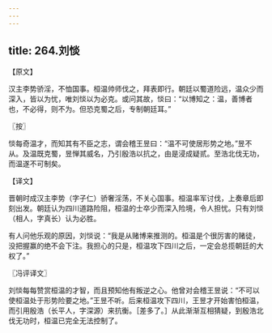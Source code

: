 ```yaml
---
---
---
```

title: 264.刘惔
---



【原文】

汉主李势骄淫，不恤国事。桓温帅师伐之，拜表即行。朝廷以蜀道险远，温众少而深入，皆以为忧，唯刘惔以为必克。或问其故，惔曰：“以博知之：温，善博者也，不必得，则不为。但恐克蜀之后，专制朝廷耳。”

〖按〗

惔每奇温才，而知其有不臣之志，谓会稽王昱曰：“温不可使居形势之地。”昱不从。及温既克蜀，昱惮其威名，乃引殷浩以抗之，由是浸成疑贰。至浩北伐无功，而温遂不可制矣。

【译文】

晋朝时成汉主李势（字子仁）骄奢淫荡，不关心国事。桓温率军讨伐，上奏章后即刻出发。朝廷认为四川道路险阻，桓温的士卒少而深入险境，令人担忧。只有刘惔（相人，字真长）认为必胜。

有人问他乐观的原因，刘惔说：“我是从赌博来推测的。桓温是个很厉害的赌徒，没把握赢的绝不会下注。我担心的只是，桓温攻下四川之后，一定会总揽朝廷的大权了。”

〖冯评译文〗

刘惔每每赞赏桓温的才智，而且预知他有叛逆之心。他曾对会稽王昱说：“不可以使桓温处于形势险要之地。”王昱不听。后来桓温攻下四川，王昱才开始害怕桓温，而引用殷浩（长平人，字深源）来抗衡。［差多了。］从此渐渐互相猜疑，到殷浩北伐无功时，桓温已完全无法控制了。